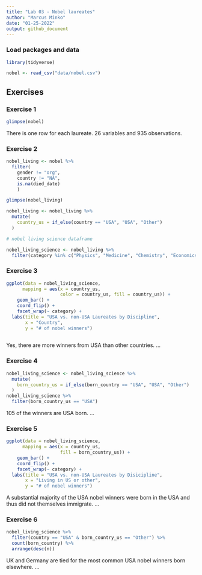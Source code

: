 ```yaml
---
title: "Lab 03 - Nobel laureates"
author: "Marcus Minko"
date: "01-25-2022"
output: github_document
---
```


### Load packages and data

```r
library(tidyverse) 
```

```r
nobel <- read_csv("data/nobel.csv")
```

## Exercises

### Exercise 1
```r
glimpse(nobel)
```
There is one row for each laureate. 26 variables and 935 observations.

### Exercise 2
```r
nobel_living <- nobel %>% 
  filter(
    gender != "org", 
    country != "NA", 
    is.na(died_date)
    )

glimpse(nobel_living)
```


```r
nobel_living <- nobel_living %>%
  mutate(
    country_us = if_else(country == "USA", "USA", "Other")
  )

# nobel living science dataframe

nobel_living_science <- nobel_living %>%
  filter(category %in% c("Physics", "Medicine", "Chemistry", "Economics"))

```

### Exercise 3
```r
ggplot(data = nobel_living_science, 
      mapping = aes(x = country_us,
                    color = country_us, fill = country_us)) +
    geom_bar() +
    coord_flip() +
    facet_wrap(~ category) +
  labs(title = "USA vs. non-USA Laureates by Discipline", 
       x = "Country",
       y = "# of nobel winners") 
  
```
Yes, there are more winners from USA than other countries.
...

### Exercise 4

```r
nobel_living_science <- nobel_living_science %>%
  mutate(
    born_country_us = if_else(born_country == "USA", "USA", "Other")
  ) 
nobel_living_science %>%
  filter(born_country_us == "USA")
```

105 of the winners are USA born.
...

### Exercise 5

```r
ggplot(data = nobel_living_science, 
      mapping = aes(x = country_us,
                    fill = born_country_us)) +
    geom_bar() +
    coord_flip() +
    facet_wrap(~ category) +
  labs(title = "USA vs. non-USA Laureates by Disicipline", 
       x = "Living in US or other",
       y = "# of nobel winners") 
```

A substantial majority of the USA nobel winners were born in the USA and thus did not themselves immigrate.
...

### Exercise 6

```r
nobel_living_science %>%
  filter(country == "USA" & born_country_us == "Other") %>%
  count(born_country) %>%
  arrange(desc(n))
```
UK and Germany are tied for the most common USA nobel winners born elsewhere.
...
